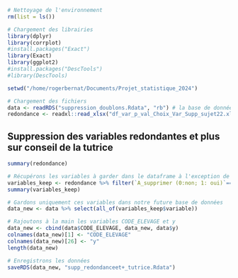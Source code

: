 ```r
# Nettoyage de l'environnement
rm(list = ls())

# Chargement des librairies
library(dplyr)
library(corrplot)
#install.packages("Exact")
library(Exact) 
library(ggplot2)
#install.packages("DescTools")
#library(DescTools)

setwd("/home/rogerbernat/Documents/Projet_statistique_2024")

# Chargement des fichiers
data <- readRDS("suppression_doublons.Rdata", "rb") # la base de données précédente
redondance <- readxl::read_xlsx("df_var_p_val_Choix_Var_Supp_sujet22.xlsx") # le df contenant les variables à supprimer
```

## Suppression des variables redondantes et plus sur conseil de la tutrice
```r
summary(redondance)

# Récupérons les variables à garder dans le dataframe à l'exception de CODE_ELEVAGE et y 
variables_keep <- redondance %>% filter(`A_supprimer (0:non; 1: oui)`=="0")
summary(variables_keep)

# Gardons uniquement ces variables dans notre future base de données
data_new <- data %>% select(all_of(variables_keep$variable))

# Rajoutons à la main les variables CODE_ELEVAGE et y
data_new <- cbind(data$CODE_ELEVAGE, data_new, data$y)
colnames(data_new)[1] <- "CODE_ELEVAGE"
colnames(data_new)[26] <- "y"
length(data_new)

# Enregistrons les données
saveRDS(data_new, "supp_redondanceet+_tutrice.Rdata")
```